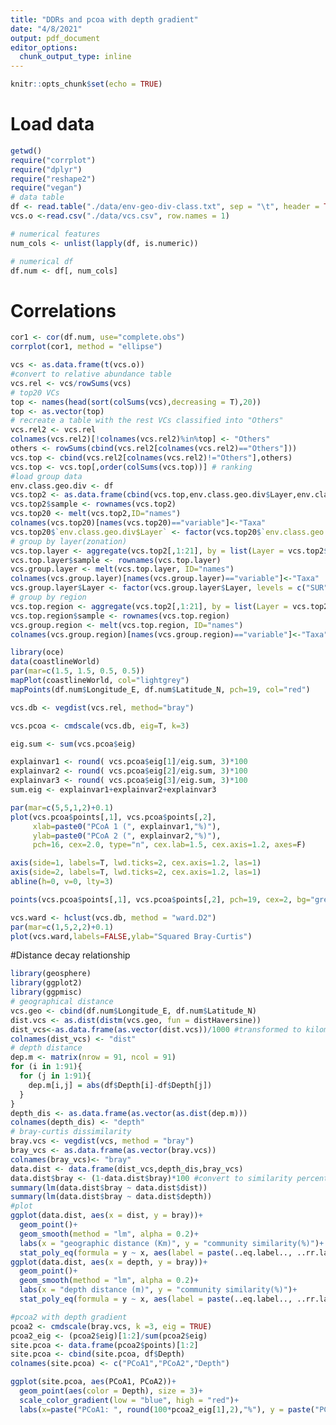 ```yaml
---
title: "DDRs and pcoa with depth gradient"
date: "4/8/2021"
output: pdf_document
editor_options: 
  chunk_output_type: inline
---
```


```r
knitr::opts_chunk$set(echo = TRUE)
```

# Load data

```r
getwd()
require("corrplot")
require("dplyr")
require("reshape2")
require("vegan")
# data table
df <- read.table("./data/env-geo-div-class.txt", sep = "\t", header = TRUE,row.names = 1)
vcs.o <-read.csv("./data/vcs.csv", row.names = 1)

# numerical features
num_cols <- unlist(lapply(df, is.numeric))

# numerical df
df.num <- df[, num_cols]
```

# Correlations

```r
cor1 <- cor(df.num, use="complete.obs")
corrplot(cor1, method = "ellipse")
```

```r
vcs <- as.data.frame(t(vcs.o))
#convert to relative abundance table
vcs.rel <- vcs/rowSums(vcs)
# top20 VCs
top <- names(head(sort(colSums(vcs),decreasing = T),20))
top <- as.vector(top)
# recreate a table with the rest VCs classified into "Others"
vcs.rel2 <- vcs.rel
colnames(vcs.rel2)[!colnames(vcs.rel2)%in%top] <- "Others"
others <- rowSums(cbind(vcs.rel2[colnames(vcs.rel2)=="Others"]))
vcs.top <- cbind(vcs.rel2[colnames(vcs.rel2)!="Others"],others)
vcs.top <- vcs.top[,order(colSums(vcs.top))] # ranking
#load group data
env.class.geo.div <- df
vcs.top2 <- as.data.frame(cbind(vcs.top,env.class.geo.div$Layer,env.class.geo.div$Region))
vcs.top2$sample <- rownames(vcs.top2)
vcs.top20 <- melt(vcs.top2,ID="names")
colnames(vcs.top20)[names(vcs.top20)=="variable"]<-"Taxa"
vcs.top20$`env.class.geo.div$Layer` <- factor(vcs.top20$`env.class.geo.div$Layer`, levels = c("SUR","DCM","MIX","MES")) #set order
# group by layer(zonation)
vcs.top.layer <- aggregate(vcs.top2[,1:21], by = list(Layer = vcs.top2$`env.class.geo.div$Layer`),FUN = mean)
vcs.top.layer$sample <- rownames(vcs.top.layer)
vcs.group.layer <- melt(vcs.top.layer, ID="names")
colnames(vcs.group.layer)[names(vcs.group.layer)=="variable"]<-"Taxa"
vcs.group.layer$Layer <- factor(vcs.group.layer$Layer, levels = c("SUR","DCM","MIX","MES")) #set order
# group by region
vcs.top.region <- aggregate(vcs.top2[,1:21], by = list(Layer = vcs.top2$`env.class.geo.div$Region`),FUN = mean)
vcs.top.region$sample <- rownames(vcs.top.region)
vcs.group.region <- melt(vcs.top.region, ID="names")
colnames(vcs.group.region)[names(vcs.group.region)=="variable"]<-"Taxa"
```

```r
library(oce)
data(coastlineWorld)
par(mar=c(1.5, 1.5, 0.5, 0.5))
mapPlot(coastlineWorld, col="lightgrey")
mapPoints(df.num$Longitude_E, df.num$Latitude_N, pch=19, col="red")
```

```r
vcs.db <- vegdist(vcs.rel, method="bray")

vcs.pcoa <- cmdscale(vcs.db, eig=T, k=3)

eig.sum <- sum(vcs.pcoa$eig)

explainvar1 <- round( vcs.pcoa$eig[1]/eig.sum, 3)*100
explainvar2 <- round( vcs.pcoa$eig[2]/eig.sum, 3)*100
explainvar3 <- round( vcs.pcoa$eig[3]/eig.sum, 3)*100
sum.eig <- explainvar1+explainvar2+explainvar3

par(mar=c(5,5,1,2)+0.1)
plot(vcs.pcoa$points[,1], vcs.pcoa$points[,2], 
     xlab=paste0("PCoA 1 (", explainvar1,"%)"),
     ylab=paste0("PCoA 2 (", explainvar2,"%)"),
     pch=16, cex=2.0, type="n", cex.lab=1.5, cex.axis=1.2, axes=F)

axis(side=1, labels=T, lwd.ticks=2, cex.axis=1.2, las=1)
axis(side=2, labels=T, lwd.ticks=2, cex.axis=1.2, las=1)
abline(h=0, v=0, lty=3)

points(vcs.pcoa$points[,1], vcs.pcoa$points[,2], pch=19, cex=2, bg="grey",col="grey")
```
```r
vcs.ward <- hclust(vcs.db, method = "ward.D2")
par(mar=c(1,5,2,2)+0.1)
plot(vcs.ward,labels=FALSE,ylab="Squared Bray-Curtis")
```

#Distance decay relationship

```r
library(geosphere)
library(ggplot2)
library(ggpmisc)
# geographical distance
vcs.geo <- cbind(df.num$Longitude_E, df.num$Latitude_N)
dist.vcs <- as.dist(distm(vcs.geo, fun = distHaversine))
dist_vcs<-as.data.frame(as.vector(dist.vcs))/1000 #transformed to kilometer
colnames(dist_vcs) <- "dist"
# depth distance
dep.m <- matrix(nrow = 91, ncol = 91)
for (i in 1:91){
  for (j in 1:91){
    dep.m[i,j] = abs(df$Depth[i]-df$Depth[j])
  }
}
depth_dis <- as.data.frame(as.vector(as.dist(dep.m)))
colnames(depth_dis) <- "depth"
# bray-curtis dissimilarity
bray.vcs <- vegdist(vcs, method = "bray")
bray_vcs <- as.data.frame(as.vector(bray.vcs))
colnames(bray_vcs)<- "bray"
data.dist <- data.frame(dist_vcs,depth_dis,bray_vcs)
data.dist$bray <- (1-data.dist$bray)*100 #convert to similarity percentage
summary(lm(data.dist$bray ~ data.dist$dist))
summary(lm(data.dist$bray ~ data.dist$depth))
#plot
ggplot(data.dist, aes(x = dist, y = bray))+
  geom_point()+
  geom_smooth(method = "lm", alpha = 0.2)+
  labs(x = "geographic distance (Km)", y = "community similarity(%)")+
  stat_poly_eq(formula = y ~ x, aes(label = paste(..eq.label.., ..rr.label..,..p.value.label.., sep = "~~~")), parse = TRUE)
ggplot(data.dist, aes(x = depth, y = bray))+
  geom_point()+
  geom_smooth(method = "lm", alpha = 0.2)+
  labs(x = "depth distance (m)", y = "community similarity(%)")+
  stat_poly_eq(formula = y ~ x, aes(label = paste(..eq.label.., ..rr.label..,..p.value.label.., sep = "~~~")), parse = TRUE)
```
```r
#pcoa2 with depth gradient
pcoa2 <- cmdscale(bray.vcs, k =3, eig = TRUE)
pcoa2_eig <- (pcoa2$eig)[1:2]/sum(pcoa2$eig)
site.pcoa <- data.frame(pcoa2$points)[1:2]
site.pcoa <- cbind(site.pcoa, df$Depth)
colnames(site.pcoa) <- c("PCoA1","PCoA2","Depth")

ggplot(site.pcoa, aes(PCoA1, PCoA2))+
  geom_point(aes(color = Depth), size = 3)+
  scale_color_gradient(low = "blue", high = "red")+
  labs(x=paste("PCoA1: ", round(100*pcoa2_eig[1],2),"%"), y = paste("PCoA2: ", round(100*pcoa2_eig[2],2),"%"))
```